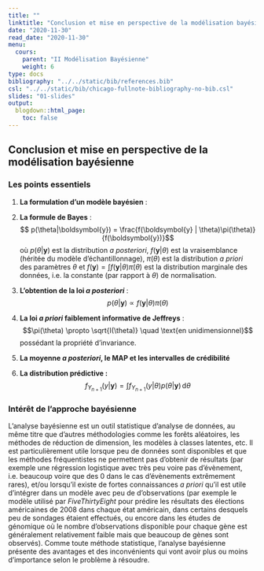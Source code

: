 ```yaml
---
title: ""
linktitle: "Conclusion et mise en perspective de la modélisation bayésienne"
date: "2020-11-30"
read_date: "2020-11-30"
menu:
  cours:
    parent: "II Modélisation Bayésienne"
    weight: 6
type: docs
bibliography: "../../static/bib/references.bib"
csl: "../../static/bib/chicago-fullnote-bibliography-no-bib.csl"
slides: "01-slides"
output:
  blogdown::html_page:
    toc: false
---
```


## Conclusion et mise en perspective de la modélisation bayésienne

### Les points essentiels
  
  
 1. **La formulation d'un modèle bayésien** : 
    \begin{align*}
      \theta&\sim\pi(\theta) \quad\text{la loi \textit{a priori}}\\
      Y_i|\theta&\overset{iid}{\sim}f(y|\theta)  \quad \text{le modèle d'échantillonnage}
    \end{align*}
  
 2. **La formule de Bayes** :
    $$ p(\theta|\boldsymbol{y}) = \frac{f(\boldsymbol{y} | \theta)\pi(\theta)}{f(\boldsymbol{y})}$$ 
    où $p(\theta|\boldsymbol{y})$ est la distribution *a posteriori*, $f(\boldsymbol{y} | \theta)$ est la vraisemblance (héritée du modèle d'échantillonnage), $\pi(\theta)$ est la distribution *a priori* des paramètres $\theta$ et $f(\boldsymbol{y}) = \textstyle \int f(\boldsymbol{y} | \theta) \pi(\theta)$ est la distribution marginale des données, i.e. la constante (par rapport à $\theta$) de normalisation.
    
 3. **L'obtention de la loi *a posteriori*** :
    $$ p(\theta|\boldsymbol{y}) \propto f(\boldsymbol{y} | \theta)\pi(\theta)$$ \medskip
  
  
 4. **La loi *a priori* faiblement informative de Jeffreys** :
    $$\pi(\theta) \propto \sqrt{I(\theta)} \quad \text{en unidimensionnel}$$
    \noindent possédant la propriété d'invariance.
    
    
 5. **La moyenne *a posteriori*, le MAP et les intervalles de crédibilité**
    
    
 6. **La distribution prédictive :**
    $$f_{Y_{n+1}}(y|\boldsymbol{y}) = \int f_{Y_{n+1}} (y|\theta)p(\theta|\boldsymbol{y}) \,\text{d}\theta$$
  


### Intérêt de l'approche bayésienne
  
  L'analyse bayésienne est un outil statistique d'analyse de données, au même titre que d'autres méthodologies comme les forêts aléatoires, les méthodes de réduction de dimension, les modèles à classes latentes, etc. Il est particulièrement utile lorsque peu de données sont disponibles et que les méthodes fréquentistes ne permettent pas d'obtenir de résultats (par exemple une régression logistique avec très peu voire pas d'évènement, i.e. beaucoup voire que des 0 dans le cas d'évènements extrêmement rares), et/ou lorsqu'il existe de fortes connaissances *a priori* qu'il est utile d'intégrer dans un modèle avec peu de d'observations (par exemple le modèle utilisé par *FiveThirtyEight* pour prédire les résultats des élections américaines de 2008 dans chaque état américain, dans certains desquels peu de sondages étaient effectués, ou encore dans les études de génomique où le nombre d'observations disponible pour chaque gène est généralement relativement faible mais que beaucoup de gènes sont observés). Comme toute méthode statistique, l'analyse bayésienne présente des avantages et des inconvénients qui vont avoir plus ou moins d'importance selon le problème à résoudre.